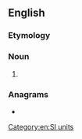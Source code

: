 {{also|giga-meter}}
==English==

===Etymology===
{{prefix|en|giga|meter}}

===Noun===
{{en-noun}}

# {{standard spelling of|from=US|gigametre|lang=en}}

===Anagrams===
* {{anagrams|en|gigametre}}

[[Category:en:SI units]]
